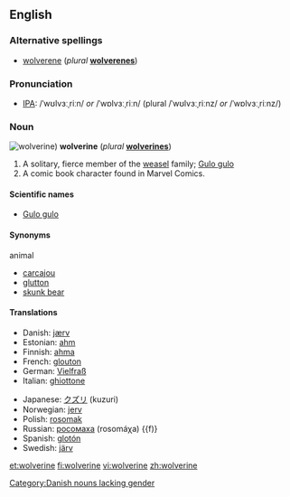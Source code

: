 {{wikipedia}}
==English==

===Alternative spellings===
*[[wolverene]] (''plural'' '''[[wolverenes]]''')

===Pronunciation===
* [[Wiktionary:Pronunciation_key|IPA]]: /ˈwʊlvɜːˌriːn/ ''or'' /ˈwɒlvɜːˌriːn/ (plural /ˈwʊlvɜːˌriːnz/ ''or'' /ˈwɒlvɜːˌriːnz/)

===Noun===
[[Image:Wolverine.jpg|thumb|wolverine)]]
'''wolverine'''  (''plural'' '''[[wolverines]]''')

# A solitary, fierce member of the [[weasel]] family; [[Gulo gulo]]
# A comic book character found in Marvel Comics.

====Scientific names====
*[[Gulo gulo]]

====Synonyms====
;animal
*[[carcajou]]
*[[glutton]]
*[[skunk bear]]

====Translations====
{{trans-top}}
*Danish: [[jærv]]
*Estonian: [[ahm]]
*Finnish: [[ahma]]
*French: [[glouton]] {{m}}
*German: [[:de:Vielfraß|Vielfraß]] {{m}}
*Italian: [[ghiottone]] {{m}}
{{trans-mid}}
*Japanese: [[クズリ]] (kuzuri)
*Norwegian: [[jerv]] {{m}}
*Polish: [[rosomak]] {{m}}
*Russian: [[росомаха]] (rosomáχa) {{f)}
*Spanish: [[glotón]] {{m}}
*Swedish: [[järv]] {{c}}
{{trans-bottom}}

[[Category:Danish nouns lacking gender]]

[[et:wolverine]]
[[fi:wolverine]]
[[vi:wolverine]]
[[zh:wolverine]]